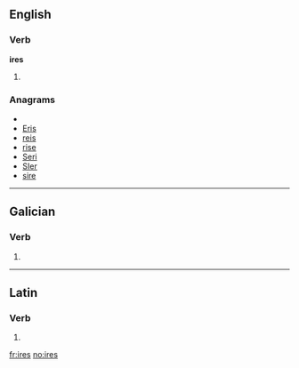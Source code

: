 {{also|IRES}}
==English==

===Verb===
'''ires'''

# {{third-person singular of|[[ire]]}}

===Anagrams===
* {{alphagram|eirs}}
* [[Eris#English|Eris]]
* [[reis#English|reis]]
* [[rise#English|rise]]
* [[Seri#English|Seri]]
* [[SIer#English|SIer]]
* [[sire#English|sire]]

----

==Galician==

===Verb===
{{gl-verb-form}}

# {{conjugation of|[[ir#Galician|ir]]||2|s|personal|inf}}

----

==Latin==

===Verb===
{{la-verb-form|īrēs}}

# {{conjugation of|[[eo#Latin|eō]]||2|s|imperf|act|sub}}

[[fr:ires]]
[[no:ires]]